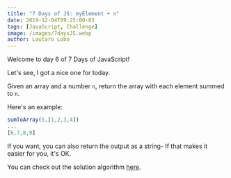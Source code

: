 ```yaml
---
title: "7 Days of JS: myElement + n"
date: 2019-12-04T09:25:00-03
tags: [JavaScript, Challenge]
image: /images/7daysJS.webp
author: Lautaro Lobo
---
```


Welcome to day 6 of 7 Days of JavaScript!

Let's see, I got a nice one for today.

Given an array and a number `n`, return the array with each element summed to `n`.

Here's an example:

```javascript
sumToArray(5,[1,2,3,4])
...
[6,7,8,9]
```

If you want, you can also return the output as a string- If that makes it easier for you, it's OK.

You can check out the solution algorithm <a href="https://lautarolobo.xyz/blog/solution-to-day-6-of-7-days-of-js/" title="#7DaysJs - myElement + n">here</a>.

<script type="application/ld+json">
\{
 "@context": "https://schema.org", 
 "@type": "BlogPosting",
 "url": "https://lautarolobo.xyz/blog/7-days-of-js-myelement-plus-n/",
 "mainEntityOfPage": "https://lautarolobo.xyz/blog/7-days-of-js-myelement-plus-n/",
 "headline": "7 Days of JS: myElement + n",
 "alternativeHeadline": "Day 6 of 7 Days of JS",
 "genre": "JavaScript", 
 "keywords": [
  "javascript", 
  "challenge", 
  "programming"
],  
 "wordcount": "66",
 "datePublished": "2019-12-04",
 "dateCreated": "2019-12-04",
 "dateModified": "2024-06-25",
 "description": "6th Day of 7 Days of JS",
 "isFamilyFriendly": "true",
 "image": "https://lautarolobo.xyz/images/7daysJS-7f7d8328.webp",
 "publisher": \{
  "@type": "Organization",
  "name": "Lautaro Jordan Lobo Ravarotto",
  "url": "https://lautarolobo.xyz",
  "logo": \{  
   "@type": "ImageObject",
   "author": "Lautaro Jordan Lobo Ravarotto",
   "url": "https://imgsafe.org/image/5709e8ceba.png"
   }
  },
 "author": \{
  "@type": "Person",
  "name": "Lautaro Jordan Lobo Ravarotto",
  "url": "https://lautarolobo.xyz",
  "email": "contact@lautarolobo.xyz",
  "birthDate": "2000-04-12",
  "gender": "male",
  "nationality": "Argentina",
  "alumniOf": \{
   "@type": "CollegeOrUniversity",
   "legalName": "National University of Córdoba",
   "sameAs": "https://en.wikipedia.org/wiki/National_University_of_C%C3%B3rdoba",
   "location": \{
    "@type": "Place",
    "sameAs": "http://unc.edu.ar",
    "name": "National University of Córdoba",
    "address": \{
      "@type": "PostalAddress",
      "streetAddress": "Av. Haya de la Torre s/n",
      "addressCountry": "Argentina",
      "addressLocality": "Córdoba",
      "postalCode": "5000" 
      }
     }
    }
   },
 "creator": \{
  "@type": "Person",
  "name": "Lautaro Jordan Lobo Ravarotto",
  "url": "https://lautarolobo.xyz",
  "email": "contact@lautarolobo.xyz",
  "birthDate": "2000-04-12",
  "gender": "male",
  "nationality": "Argentina",
  "alumniOf": \{
   "@type": "CollegeOrUniversity",
   "legalName": "National University of Córdoba",
   "sameAs": "https://en.wikipedia.org/wiki/National_University_of_C%C3%B3rdoba",
   "location": \{
    "@type": "Place",
    "sameAs": "http://unc.edu.ar",
    "name": "National University of Córdoba",
    "address": \{
      "@type": "PostalAddress",
      "streetAddress": "Av. Haya de la Torre s/n",
      "addressCountry": "Argentina",
      "addressLocality": "Córdoba",
      "postalCode": "5000" 
      }
     }
    }   
   }
  }
 }
},
</script>
